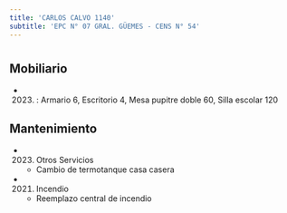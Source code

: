 ```yaml
---
title: 'CARLOS CALVO 1140'
subtitle: 'EPC N° 07 GRAL. GÜEMES - CENS N° 54'
---
```


#


## Mobiliario

*  (2023) : Armario 6, Escritorio 4, Mesa pupitre doble 60, Silla escolar 120 





## Mantenimiento

*  (2023) Otros Servicios 
    + Cambio de termotanque casa casera

*  (2021) Incendio 
    + Reemplazo central de incendio



